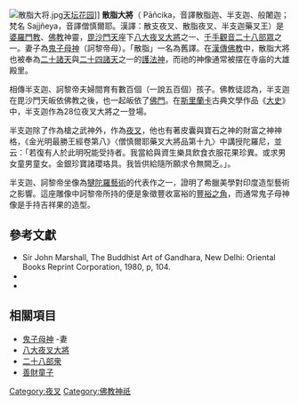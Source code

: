 [[File:散脂大将.jpg|thumb]][[天坛花园|天坛花园]]]]
'''散脂大將'''（{{lang-sa|पाञ्चिक}} Pāñcika，音譯散脂迦、半支迦、般闍迦；梵名 Sajjñeya，音譯僧慎爾耶。漢譯：散支夜叉、散脂夜叉、半支迦藥叉王）是[[婆羅門教|婆羅門教]]、[[佛教|佛教]]神靈，[[多聞天王|毘沙門天]]座下[[八大夜叉大將|八大夜叉大將]]之一、[[千手觀音|千手觀音]][[二十八部眾|二十八部眾]]之一。妻子為[[鬼子母|鬼子母神]]（訶黎帝母）。「散脂」一名為舊譯。在[[汉传佛教|漢傳佛教]]中，散脂大將也被奉為[[二十诸天|二十諸天]]與[[二十四诸天|二十四諸天]]之一的[[護法神|護法神]]，而祂的神像通常被摆在寺庙的大雄殿里。

相傳半支迦、訶黎帝夫婦間育有數百個（一說五百個）孩子。佛教徒認為，半支迦在毘沙門天皈依佛教之後，也一起皈依了[[佛門|佛門]]。在[[斯里蘭卡|斯里蘭卡]]古典文學作品《[[大史|大史]]》中，半支迦作為28位夜叉大將之一登場。

半支迦除了作為槍之武神外，作為[[夜叉|夜叉]]，他也有著皮囊與寶石之神的財富之神神格，《金光明最勝王經卷第八》〈僧慎爾耶藥叉大將品第十九〉中講授陀羅尼，並云：「若復有人於此明呪能受持者。我當給與資生樂具飲食衣服花果珍異。或求男女童男童女。金銀珍寶諸瓔珞具。我皆供給隨所願求令無闕乏。」。

半支迦、訶黎帝坐像為[[犍陀羅藝術|犍陀羅藝術]]的代表作之一，證明了希臘美學對印度造型藝術之影響。這座雕像中訶黎帝所持的便是象徵豐收富裕的[[豐裕之角|豐裕之角]]，而通常鬼子母神像是手持吉祥果的造型。

== 參考文獻 ==
* Sir John Marshall, The Buddhist Art of Gandhara, New Delhi: Oriental Books Reprint Corporation, 1980, p, 104.
* {{lang|ja|高橋 尭昭「パンチカとハーリティーに見る仏教の抱容性とその基盤 (仏教と神祇)」日本仏教学会年報 (52), p47-66, 1986.}}
* {{lang|ja|高橋 尭昭「クシャン王朝下の北西印度におけるハーリーティー・パーンチカの信仰について」印度學佛教學研究 42(1), 219-222, 1993.}}

== 相關項目 ==
* [[鬼子母|鬼子母神]] -妻
* [[八大夜叉大將|八大夜叉大將]]
* [[二十八部眾|二十八部衆]]
* [[善財童子|善財童子]]
[[Category:夜叉|Category:夜叉]]
[[Category:佛教神祇|Category:佛教神祇]]